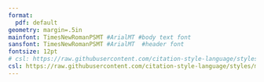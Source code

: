 ```yaml
---
format: 
  pdf: default
geometry: margin=.5in
mainfont: TimesNewRomanPSMT #ArialMT #body text font
sansfont: TimesNewRomanPSMT #ArialMT  #header font
fontsize: 12pt
# csl: https://raw.githubusercontent.com/citation-style-language/styles/master/national-library-of-medicine-grant-proposals.csl # NIH grants
csl: https://raw.githubusercontent.com/citation-style-language/styles/master/apa.csl # APA format
---   
```


<!-- https://quarto.org/docs/reference/formats/pdf.html
Note that many of these options will affect multiple outputs-->

